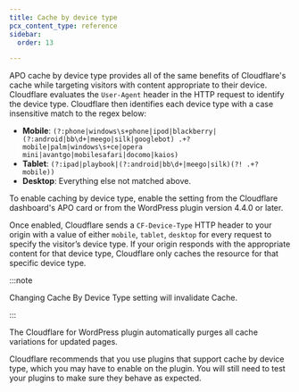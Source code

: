 ```yaml
---
title: Cache by device type
pcx_content_type: reference
sidebar:
  order: 13

---
```


APO cache by device type provides all of the same benefits of Cloudflare's cache while targeting visitors with content appropriate to their device. Cloudflare evaluates the `User-Agent` header in the HTTP request to identify the device type. Cloudflare then identifies each device type with a case insensitive match to the regex below:

* **Mobile**: `(?:phone|windows\s+phone|ipod|blackberry|(?:android|bb\d+|meego|silk|googlebot) .+? mobile|palm|windows\s+ce|opera mini|avantgo|mobilesafari|docomo|kaios)`
* **Tablet**: `(?:ipad|playbook|(?:android|bb\d+|meego|silk)(?! .+? mobile))`
* **Desktop**: Everything else not matched above.

To enable caching by device type, enable the setting from the Cloudflare dashboard's APO card or from the WordPress plugin version 4.4.0 or later.

Once enabled, Cloudflare sends a `CF-Device-Type` HTTP header to your origin with a value of either `mobile`, `tablet`, `desktop` for every request to specify the visitor’s device type. If your origin responds with the appropriate content for that device type, Cloudflare only caches the resource for that specific device type.

:::note


Changing Cache By Device Type setting will invalidate Cache.


:::

The Cloudflare for WordPress plugin automatically purges all cache variations for updated pages.

Cloudflare recommends that you use plugins that support cache by device type, which you may have to enable on the plugin. You will still need to test your plugins to make sure they behave as expected.
